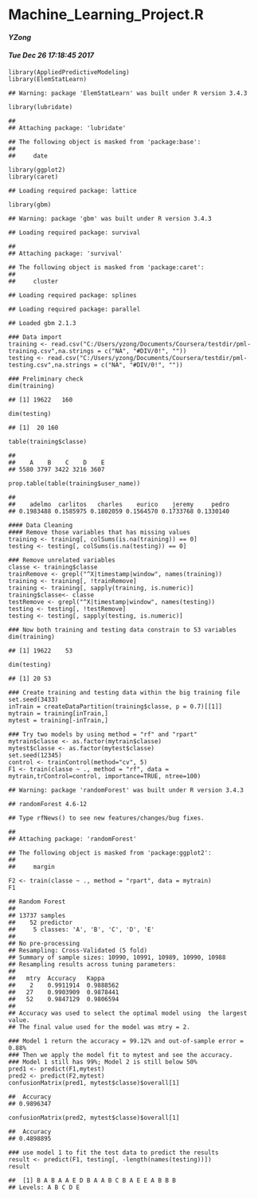 
<body>


<div class="container-fluid main-container">

<!-- tabsets -->

<!-- code folding -->






<div class="fluid-row" id="header">



<h1 class="title toc-ignore">Machine_Learning_Project.R</h1>
<h4 class="author"><em>YZong</em></h4>
<h4 class="date"><em>Tue Dec 26 17:18:45 2017</em></h4>

</div>


<pre class="r"><code>library(AppliedPredictiveModeling)
library(ElemStatLearn)</code></pre>
<pre><code>## Warning: package 'ElemStatLearn' was built under R version 3.4.3</code></pre>
<pre class="r"><code>library(lubridate)</code></pre>
<pre><code>## 
## Attaching package: 'lubridate'</code></pre>
<pre><code>## The following object is masked from 'package:base':
## 
##     date</code></pre>
<pre class="r"><code>library(ggplot2)
library(caret)</code></pre>
<pre><code>## Loading required package: lattice</code></pre>
<pre class="r"><code>library(gbm)</code></pre>
<pre><code>## Warning: package 'gbm' was built under R version 3.4.3</code></pre>
<pre><code>## Loading required package: survival</code></pre>
<pre><code>## 
## Attaching package: 'survival'</code></pre>
<pre><code>## The following object is masked from 'package:caret':
## 
##     cluster</code></pre>
<pre><code>## Loading required package: splines</code></pre>
<pre><code>## Loading required package: parallel</code></pre>
<pre><code>## Loaded gbm 2.1.3</code></pre>
<pre class="r"><code>### Data import
training &lt;- read.csv(&quot;C:/Users/yzong/Documents/Coursera/testdir/pml-training.csv&quot;,na.strings = c(&quot;NA&quot;, &quot;#DIV/0!&quot;, &quot;&quot;))
testing &lt;- read.csv(&quot;C:/Users/yzong/Documents/Coursera/testdir/pml-testing.csv&quot;,na.strings = c(&quot;NA&quot;, &quot;#DIV/0!&quot;, &quot;&quot;))

### Preliminary check
dim(training)</code></pre>
<pre><code>## [1] 19622   160</code></pre>
<pre class="r"><code>dim(testing)</code></pre>
<pre><code>## [1]  20 160</code></pre>
<pre class="r"><code>table(training$classe)</code></pre>
<pre><code>## 
##    A    B    C    D    E 
## 5580 3797 3422 3216 3607</code></pre>
<pre class="r"><code>prop.table(table(training$user_name))</code></pre>
<pre><code>## 
##    adelmo  carlitos   charles    eurico    jeremy     pedro 
## 0.1983488 0.1585975 0.1802059 0.1564570 0.1733768 0.1330140</code></pre>
<pre class="r"><code>#### Data Cleaning
#### Remove those variables that has missing values
training &lt;- training[, colSums(is.na(training)) == 0]
testing &lt;- testing[, colSums(is.na(testing)) == 0] 

### Remove unrelated variables
classe &lt;- training$classe
trainRemove &lt;- grepl(&quot;^X|timestamp|window&quot;, names(training))
training &lt;- training[, !trainRemove]
training &lt;- training[, sapply(training, is.numeric)]
training$classe&lt;- classe
testRemove &lt;- grepl(&quot;^X|timestamp|window&quot;, names(testing))
testing &lt;- testing[, !testRemove]
testing &lt;- testing[, sapply(testing, is.numeric)]

### Now both training and testing data constrain to 53 variables
dim(training)</code></pre>
<pre><code>## [1] 19622    53</code></pre>
<pre class="r"><code>dim(testing)</code></pre>
<pre><code>## [1] 20 53</code></pre>
<pre class="r"><code>### Create training and testing data within the big training file
set.seed(3433)
inTrain = createDataPartition(training$classe, p = 0.7)[[1]]
mytrain = training[inTrain,]
mytest = training[-inTrain,]

### Try two models by using method = &quot;rf&quot; and &quot;rpart&quot;
mytrain$classe &lt;- as.factor(mytrain$classe)
mytest$classe &lt;- as.factor(mytest$classe)
set.seed(12345)
control &lt;- trainControl(method=&quot;cv&quot;, 5)
F1 &lt;- train(classe ~ ., method = &quot;rf&quot;, data = mytrain,trControl=control, importance=TRUE, ntree=100)</code></pre>
<pre><code>## Warning: package 'randomForest' was built under R version 3.4.3</code></pre>
<pre><code>## randomForest 4.6-12</code></pre>
<pre><code>## Type rfNews() to see new features/changes/bug fixes.</code></pre>
<pre><code>## 
## Attaching package: 'randomForest'</code></pre>
<pre><code>## The following object is masked from 'package:ggplot2':
## 
##     margin</code></pre>
<pre class="r"><code>F2 &lt;- train(classe ~ ., method = &quot;rpart&quot;, data = mytrain)
F1</code></pre>
<pre><code>## Random Forest 
## 
## 13737 samples
##    52 predictor
##     5 classes: 'A', 'B', 'C', 'D', 'E' 
## 
## No pre-processing
## Resampling: Cross-Validated (5 fold) 
## Summary of sample sizes: 10990, 10991, 10989, 10990, 10988 
## Resampling results across tuning parameters:
## 
##   mtry  Accuracy   Kappa    
##    2    0.9911914  0.9888562
##   27    0.9903909  0.9878441
##   52    0.9847129  0.9806594
## 
## Accuracy was used to select the optimal model using  the largest value.
## The final value used for the model was mtry = 2.</code></pre>
<pre class="r"><code>### Model 1 return the accuracy = 99.12% and out-of-sample error = 0.88%
### Then we apply the model fit to mytest and see the accuracy.
### Model 1 still has 99%; Model 2 is still below 50%
pred1 &lt;- predict(F1,mytest)
pred2 &lt;- predict(F2,mytest)
confusionMatrix(pred1, mytest$classe)$overall[1]</code></pre>
<pre><code>##  Accuracy 
## 0.9896347</code></pre>
<pre class="r"><code>confusionMatrix(pred2, mytest$classe)$overall[1]</code></pre>
<pre><code>##  Accuracy 
## 0.4898895</code></pre>
<pre class="r"><code>### use model 1 to fit the test data to predict the results
result &lt;- predict(F1, testing[, -length(names(testing))])
result</code></pre>
<pre><code>##  [1] B A B A A E D B A A B C B A E E A B B B
## Levels: A B C D E</code></pre>




</div>


</body>
</html>
